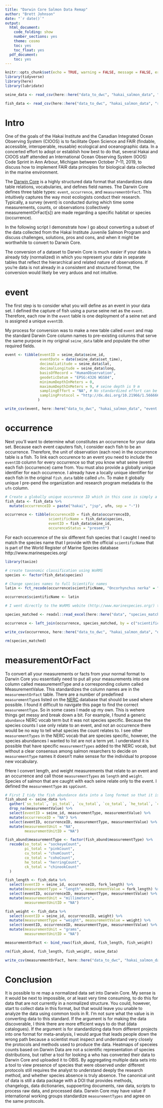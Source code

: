 ```yaml
---
title: "Darwin Core Salmon Data Remap"
author: "Brett Johnson"
date: "`r date()`"
output:
  html_document:
    code_folding: show
    number_sections: yes
    theme: cosmo
    toc: yes
    toc_float: yes
  pdf_document:
    toc: yes
---
```



```r
knitr::opts_chunk$set(echo = TRUE, warning = FALSE, message = FALSE, error = FALSE)
library(tidyverse)
library(here)
library(lubridate)

seine_data <- read_csv(here::here("data_to_dwc", "hakai_salmon_data", "raw_data", "seine_data.csv"))

fish_data <- read_csv(here::here("data_to_dwc", "hakai_salmon_data", "raw_data", "fish_data.csv"))
```

# Intro

One of the goals of the Hakai Institute and the Canadian Integrated Ocean Observing System (CIOOS) is to facilitate Open Science and FAIR (findable, accessible, interoperable, reusable) ecological and oceanographic data. In a concerted effort to adopt or establish how best to do that, several Hakai and CIOOS staff attended an International Ocean Observing System (IOOS) Code Sprint in Ann Arbour, Michigan between October 7--11, 2019, to discuss how to implement FAIR data principles for biological data collected in the marine environment. 

The [Darwin Core](https://dwc.tdwg.org) is a highly structured data format that standardizes data table relations, vocabularies, and defines field names. The Darwin Core defines three table types: `event`, `occurrence`, and `measurementOrFact`. This intuitively captures the way most ecologists conduct their research. Typically, a survey (event) is conducted during which time some measurements, counts, or observations (collectively measurementOrFact[s]) are made regarding a specific habitat or species (occurrence). 

In the following script I demonstrate how I go about converting a subset of the data collected from the Hakai Institute Juvenile Salmon Program and discuss challenges, solutions, pros and cons, and when it might be worthwhile to convert to Darwin Core.

The conversion of a dataset to Darwin Core is much easier if your data is already tidy (normalized) in which you represent your data in separate tables that reflect the hierarchical and related nature of observations. If you're data is not already in a consistent and structured format, the conversion would likely be very arduos and not intuitive.

# event 

The first step is to consider what you will define as an event in your data set. I defined the capture of fish using a purse seine net as the `event`. Therefore, each row in the `event` table is one deployment of a seine net and is assigned a unique `eventID`. 

My process for conversion was to make a new table called `event` and map the standard Darwin Core column names to pre-existing columns that serve the same purpose in my original `seine_data` table and populate the other required fields.


```r

event <- tibble(eventID = seine_data$seine_id,
                eventDate = date(seine_data$set_time),
                decimalLatitude = seine_data$lat,
                decimalLongitude = seine_data$long,
                basisOfRecord = "HumanObservation",
                geodeticDatum = "EPSG:4326 WGS84",
                minimumDepthInMeters = 0,
                maximumDepthInMeters = 9, # seine depth is 9 m
                samplingEffort = "NA", # No standardized effort can be applied to each event. Do not assume equal effort for each event 
                samplingProtocol = "http://dx.doi.org/10.21966/1.566666" # This is the DOI for the Hakai Salmon Data Package that contains the smnpling protocol, as well as the complete data package
               )

write_csv(event, here::here("data_to_dwc", "hakai_salmon_data", "event.csv"))
```


# occurrence

Next you'll want to determine what constitutes an occurrence for your data set. Because each event caputers fish, I consider each fish to be an occurrence. Therefore, the unit of observation (each row) in the occurrence table is a fish. To link each occurence to an event you need to include the `eventID` column for every occurrence so that you know what seine (event) each fish (occurrence) came from. You must also provide a globally unique identifier for each occurrence. I already have a locally unique identifier for each fish in the original `fish_data` table called `ufn`. To make it globally unique I pre-pend the organization and research program metadata to the `ufn` column. 

```r

# Create a globally unique occurence ID which in this case is simply a concatentation of metadata and the original, but not globally unique, `ufn` column
fish_data <- fish_data %>%
  mutate(occurrenceID = paste("hakai", "jsp", ufn, sep = "-"))

occurrence <- tibble(occurenceID = fish_data$occurrenceID,
                    scientificName = fish_data$species,
                    eventID = fish_data$seine_id,
                    occurenceStatus = "present")
```

For each occuerence of the six different fish species that I caught I need to match the species name that I provide with the official `scientificName` that is part of the World Register of Marine Species database http://www.marinespecies.org/

```r
library(taxize)

# create taxonomic classification using WoRMS
species <- factor(fish_data$species)

# Change species names to full Scientific names 
latin <- fct_recode(occurrence$scientificName, "Oncorhynchus nerka" = "SO", "Oncorhynchus gorbuscha" = "PI", "Oncorhynchus keta" = "CU", "Oncorhynchus kisutch" = "CO", "Clupea pallasii" = "HE", "Oncorhynchus tshawytscha" = "CK")

occurrence$scientificName <- latin

# I went directly to the WoRMS webite (http://www.marinespecies.org/) to download the full taxonomic levels for the salmon species I have and put the WoRMS output (species_matched.xls) table in this project

species_matched <- readxl::read_excel(here::here("data", "species_matched.xls"))

occurrence <- left_join(occurrence, species_matched, by = c("scientificName" = "ScientificName...1"))

write_csv(occurrence, here::here("data_to_dwc", "hakai_salmon_data", "occurrence.csv"))

rm(species_matched)
```


# measurementOrFact
To convert all your measurements or facts from your normal format to Darwin Core you essentially need to put all your measurements into one column called measurementType and a corresponding column called MeasurementValue. This standardizes the column names are in the `measurementOrFact` table. There are a number of predefined `measurementType`s listed on the [NERC](https://www.bodc.ac.uk/resources/vocabularies/) database that should be used where possible. I found it difficult to navigate this page to find the correct `measurementType`. So in some cases I made up my own. This is wehere things get messy and break down a bit. For example, I found a generic `abundance` NERC vocab term but it was not species specific. Because the species counts I use only relate to an event, and not an occurrence there would be no way to tell what species the count relates to. I see other `measurementTypes` in the NERC vocab that are species specific, however, the species abundances I wanted to list are not a term yet. I understand it is possible that have specific `measurementTypes` added to the NERC vocab, but without a clear consensus among salmon resarchers to decide on `measurementType` names it doesn't make sensse for the individual to propose new vocabulary. 

fHere I convert length, and weight measurements that relate to an event and an occurrence and call those `measurementTypes` as `length` and `weight`. Species of salmon that are caught with each seine relate only to the event. I defined the `measurementType` as `sppCount`.

```r

# First I tidy the fish abundance data into a long format so that it is a measurement that relates to an event
fish_abund <- seine_data %>% 
  gather(`so_total`, `pi_total`, `cu_total`, `co_total`, `he_total`, `ck_total`, key = measurementType, value = measurementValue) %>% 
  drop_na(measurementValue) %>% 
  select(eventID = seine_id, measurementType, measurementValue) %>% 
  mutate(occurrenceID = "NA") %>% 
  select(eventID, occurrenceID, measurementType, measurementValue) %>% 
  mutate(measurementUnit = "NA",
         measurementUnitID = "NA")

fish_abund$measurementType <- factor(fish_abund$measurementType) %>% 
  recode(so_total = "sockeyeCount",
         pi_total = "pinkCount",
         cu_total = "chumCount",
         co_total = "cohoCount",
         he_total = "herringCount",
         ck_total = "chinookCount"
  )

fish_length <- fish_data %>% 
  select(eventID = seine_id, occurrenceID, fork_length) %>% 
  mutate(measurementType = "length", measurementValue = fork_length) %>% 
  select(eventID, occurrenceID, measurementType, measurementValue) %>% 
  mutate(measurementUnit = "millimeters",
         measurementUnitID = "NA")

fish_weight <- fish_data %>% 
  select(eventID = seine_id, occurrenceID, weight) %>% 
  mutate(measurementType = "weight", measurementValue = weight) %>% 
  select(eventID, occurrenceID, measurementType, measurementValue) %>% 
  mutate(measurementUnit = "grams",
         measurementUnitID = "NA")

measurementOrFact <- bind_rows(fish_abund, fish_length, fish_weight)

rm(fish_abund, fish_length, fish_weight, seine_data)

write_csv(measurementOrFact, here::here("data_to_dwc", "hakai_salmon_data", "measurementOrFact.csv"))
```

# Conclusion

It is possible to re map a normalized data set into Darwin Core. My sense is it would be next to impossible, or at least very time consuming, to do this for data that are not currently in a normalized structure. You could, however, start to collect data in this format, but that would leave you unable to analyze the data using common tools in R. I'm not sure what the value is in converting data to this standard. If the argument is for making the data discoverable, I think there are more efficient ways to do that (data catalogues). If the argument is for standardizing data from different projects into one format for meta-analysis, I would argue that leads people down the wrong path because a scientist must inspect and understand very closely the protocols and methods used to produce the data. Heatmaps of speceies counts based on Darwin Data are not a scientific representation of species distributions, but rather a tool for looking a who has converted their data to Darwin Core and uploaded it to OBIS. By aggregating multiple data sets into a tool to view presence of species that were observed under different protocols still requires the analyst to understand deeply the research method, and whether species absence is truly absence. The canonical unit of data is still a data package with a DOI that provides methods, changelogs, data dictionaries, suppoerting documents, raw data, scripts to process raw data, and processed data. Darwin Core may have value if international working groups standardize `measurementTypes` and agree on the same protocols.